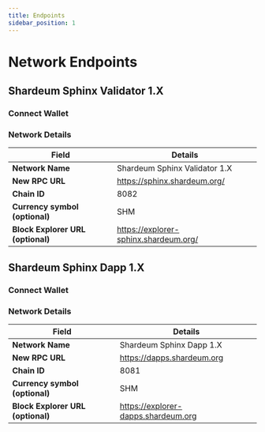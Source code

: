 ```yaml
---
title: Endpoints
sidebar_position: 1
---
```


# Network Endpoints

## Shardeum Sphinx Validator 1.X

### Connect Wallet


<NetworkButton1/>

### Network Details

| **Field**                         	| **Details**               	
|-----------------------------------	|----------------------------
| **Network Name**                  	| Shardeum Sphinx Validator 1.X    	
| **New RPC URL**                   	| https://sphinx.shardeum.org/                    
| **Chain ID**                      	| 8082                        	
| **Currency symbol (optional)**    	| SHM                       	
| **Block Explorer URL (optional)** 	| https://explorer-sphinx.shardeum.org/



## Shardeum Sphinx Dapp 1.X

### Connect Wallet


<NetworkButton0/>

### Network Details

| **Field**                         	| **Details**               	
|-----------------------------------	|----------------------------
| **Network Name**                  	| Shardeum Sphinx Dapp 1.X   	
| **New RPC URL**                   	| https://dapps.shardeum.org                    
| **Chain ID**                      	| 8081                        	
| **Currency symbol (optional)**    	| SHM                       	
| **Block Explorer URL (optional)** 	| https://explorer-dapps.shardeum.org

